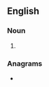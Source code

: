 ==English==

===Noun===
{{head|en|noun plural form}}

# {{plural of|tael|lang=en}}

===Anagrams===
* {{anagrams|en|a=aelst|Astle|Slate|Teals|Tesla|astel|laste|lates|least|leats|salet|setal|slate|stale|steal|stela|tales|teals|telas|tesla}}